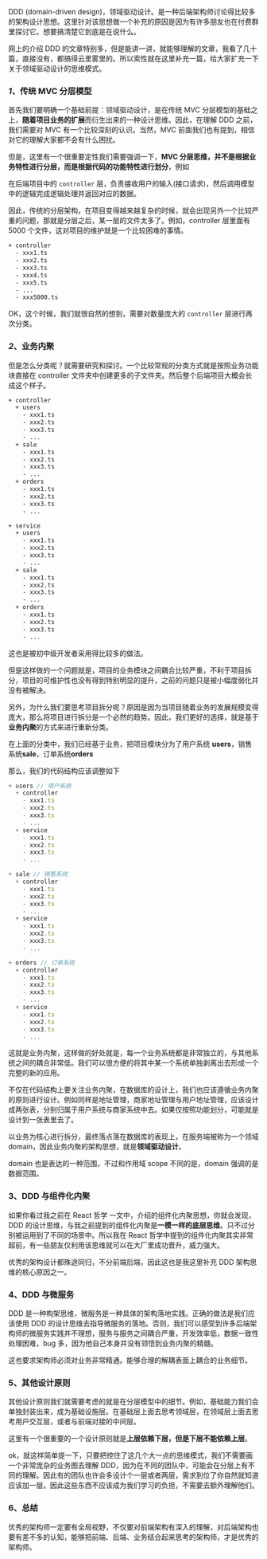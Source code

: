 
DDD (domain-driven design)，领域驱动设计。是一种后端架构师讨论得比较多的架构设计思想。这里针对该思想做一个补充的原因是因为有许多朋友也在付费群里探讨它。想要搞清楚它到底是在说什么。

网上的介绍 DDD 的文章特别多，但是能讲一讲，就能够理解的文章，我看了几十篇，直接没有，都搞得云里雾里的。所以索性就在这里补充一篇，给大家扩充一下关于领域驱动设计的思维模式。

### *1*、传统 MVC 分层模型

首先我们要明确一个基础前提：领域驱动设计，是在传统 MVC 分层模型的基础之上，**随着项目业务的扩展**而衍生出来的一种设计思维。因此，在理解 DDD 之前，我们需要对 MVC 有一个比较深刻的认识。当然，MVC 前面我们也有提到，相信对它的理解大家都不会有什么困扰。

但是，这里有一个很重要定性我们需要强调一下，**MVC 分层思维，并不是根据业务特性进行分层，而是根据代码的功能特性进行划分**，例如

在后端项目中的 `controller` 层，负责接收用户的输入(接口请求)，然后调用模型中的逻辑完成逻辑处理并返回对应的数据。

因此，传统的分层架构，在项目变得越来越复杂的时候，就会出现另外一个比较严重的问题，那就是分层之后，某一层的文件太多了。例如，controller 层里面有 5000 个文件，这对项目的维护就是一个比较困难的事情。

```bash
+ controller
  - xxx1.ts
  - xxx2.ts
  - xxx3.ts
  - xxx4.ts
  - xxx5.ts
  - ...
  - xxx5000.ts
```

OK，这个时候，我们就很自然的想到，需要对数量庞大的 `controller` 层进行再次分类。


### *2*、业务内聚

但是怎么分类呢？就需要研究和探讨。一个比较常规的分类方式就是按照业务功能块直接在 controller 文件夹中创建更多的子文件夹。然后整个后端项目大概会长成这个样子。

```bash
+ controller
  + users
    - xxx1.ts
    - xxx2.ts
    - xxx3.ts
    - ...
  + sale 
    - xxx1.ts
    - xxx2.ts
    - xxx3.ts
    - ... 
  + orders 
    - xxx1.ts
    - xxx2.ts
    - xxx3.ts
    - ... 

+ service
  + users
    - xxx1.ts
    - xxx2.ts
    - xxx3.ts
    - ...
  + sale 
    - xxx1.ts
    - xxx2.ts
    - xxx3.ts
    - ... 
  + orders 
    - xxx1.ts
    - xxx2.ts
    - xxx3.ts
    - ... 
```

这也是被初中级开发者采用得比较多的做法。

但是这样做的一个问题就是，项目的业务模块之间耦合比较严重，不利于项目拆分，项目的可维护性也没有得到特别明显的提升，之前的问题只是被小幅度弱化并没有被解决。

另外，为什么我们要思考项目拆分呢？原因是因为当项目随着业务的发展规模变得庞大，那么将项目进行拆分是一个必然的趋势。因此，我们更好的选择，就是基于**业务内聚**的方式来进行重新分类。

在上面的分类中，我们已经基于业务，把项目模块分为了用户系统 **users**，销售系统**sale**，订单系统**orders**

那么，我们的代码结构应该调整如下

```ts
+ users // 用户系统
  + controller
    - xxx1.ts
    - xxx2.ts
    - xxx3.ts
    - ...
  + service 
    - xxx1.ts
    - xxx2.ts
    - xxx3.ts
    - ... 

+ sale // 销售系统
  + controller
    - xxx1.ts
    - xxx2.ts
    - xxx3.ts
    - ...
  + service 
    - xxx1.ts
    - xxx2.ts
    - xxx3.ts
    - ... 

+ orders // 订单系统
  + controller
    - xxx1.ts
    - xxx2.ts
    - xxx3.ts
    - ...
  + service 
    - xxx1.ts
    - xxx2.ts
    - xxx3.ts
    - ... 
```

这就是业务内聚，这样做的好处就是，每一个业务系统都是非常独立的，与其他系统之间的耦合非常低。我们可以很方便的将其中某一个系统单独剥离出去形成一个完整的新的应用。

不仅在代码结构上要关注业务内聚，在数据库的设计上，我们也应该遵循业务内聚的原则进行设计。例如同样是地址管理，商家地址管理与用户地址管理，应该设计成两张表，分别归属于用户系统与商家系统中去。如果仅按照功能划分，可能就是设计到一张表里去了。

以业务为核心进行拆分，最终落点落在数据库的表现上，在服务端被称为一个领域 domain，因此业务内聚的架构思想，就是**领域驱动设计**。

domain 也是表达的一种范围，不过和作用域 scope 不同的是，domain 强调的是数据范围。


### 3、DDD 与组件化内聚

如果你看过我之前在 React 哲学 一文中，介绍的组件化内聚思想，你就会发现，DDD 的设计思维，与我之前提到的组件化内聚是**一模一样的底层思维**。只不过分别被运用到了不同的场景中。所以我在 React 哲学中提到的组件化内聚其实非常超前，有一些朋友仅利用该思维就可以在大厂里成功晋升，威力强大。

优秀的架构设计都殊途同归，不分前端后端，因此这也是我这里补充 DDD 架构思维的核心原因之一。


### 4、DDD 与微服务

DDD 是一种构架思维，微服务是一种具体的架构落地实践。正确的做法是我们应该使用 DDD 的设计思维去指导微服务的落地。否则，我们可以感受到许多后端架构师的微服务实践并不理想，服务与服务之间耦合严重，开发效率低，数据一致性处理困难，bug 多，因为他自己本身并没有领悟到业务内聚的精髓。

这也要求架构师必须对业务非常精通。能够合理的解耦表面上耦合的业务细节。


### 5、其他设计原则

其他设计原则我们就需要考虑的就是在分层模型中的细节。例如，基础能力我们会单独封装出来，成为基础设施层。在基础层上面去思考领域层，在领域层上面去思考用户交互层，或者与前端对接的中间层。

这里有一个很重要的一个设计原则就是**上层依赖下层，但是下层不能依赖上层**。

ok，就这样简单提一下，只要把控住了这几个大一点的思维模式，我们不需要画一个非常庞杂的业务图去理解 DDD，因为在不同的团队中，可能会在分层上有不同的理解。因此有的团队也许会多设计个一层或者两层，需求到位了你自然就知道应该加一层。因此这些东西不应该成为我们学习的负担，不需要去额外理解他们。

### 6、总结

优秀的架构师一定要有全局视野，不仅要对前端架构有深入的理解，对后端架构也要有差不多的认知，能够把前端、后端、业务结合起来思考的架构师，才是优秀的架构师。